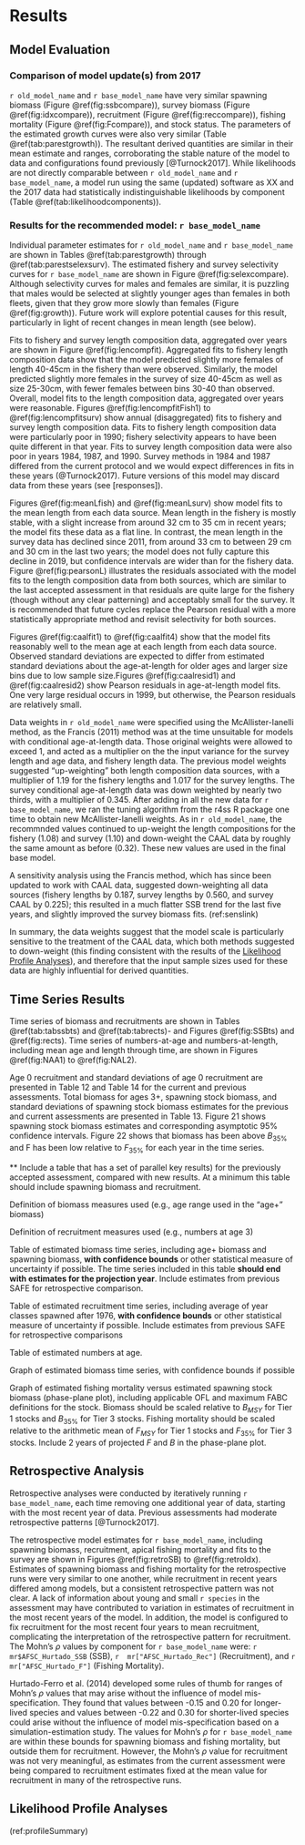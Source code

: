 # Results

## Model Evaluation

### Comparison of model update(s) from 2017

`r old_model_name` and `r base_model_name`  have very similar spawning biomass (Figure \@ref(fig:ssbcompare)), survey biomass (Figure \@ref(fig:idxcompare)), recruitment (Figure \@ref(fig:reccompare)), fishing mortality (Figure \@ref(fig:Fcompare)), and stock status. The parameters of the estimated growth curves were also very similar (Table \@ref(tab:parestgrowth)). The resultant derived quantities are similar in their mean estimate and ranges, corroborating the stable nature of the model to data and configurations found previously [@Turnock2017]. While likelihoods are not directly comparable between `r old_model_name` and `r base_model_name`, a model run using the same (updated) software as XX and the 2017 data had statistically indistinguishable likelihoods by component (Table \@ref(tab:likelihoodcomponents)).

### Results for the recommended model: `r base_model_name` 

Individual parameter estimates for `r old_model_name` and `r base_model_name` are shown in Tables \@ref(tab:parestgrowth) through \@ref(tab:parestselexsurv).
The estimated fishery and survey selectivity curves for `r base_model_name` are shown in Figure \@ref(fig:selexcompare). Although selectivity curves for males and females are similar, it is puzzling that males would be selected at slightly younger ages than females in both fleets, given that they grow more slowly than females (Figure \@ref(fig:growth)). Future work will explore potential causes for this result, particularly in light of recent changes in mean length (see below).  

Fits to fishery and survey length composition data, aggregated over years are shown in Figure \@ref(fig:lencompfit). Aggregated fits to fishery length composition data show that the model predicted slightly more females of length 40-45cm in the fishery than were observed. Similarly, the model predicted slightly more females in the survey of size 40-45cm as well as size 25-30cm, with fewer females between bins 30-40 than observed. Overall, model fits to the length composition data, aggregated over years were reasonable. Figures \@ref(fig:lencompfitFish1) to \@ref(fig:lencompfitsurv) show annual (disaggregated) fits to  fishery and survey length composition data. Fits to fishery length composition data were particularly poor in 1990; fishery selectivity appears to have been quite different in that year. Fits to survey length composition data were also poor in years 1984, 1987, and 1990. Survey methods in 1984 and 1987 differed from the current protocol and we would expect differences in fits in these years (@Turnock2017). Future versions of this model may discard data from these years (see [responses]).

Figures \@ref(fig:meanLfish) and \@ref(fig:meanLsurv) show model fits to the mean length from each data source. Mean length in the fishery is mostly stable, with a slight increase from around 32 cm to 35 cm in recent years; the model fits these data as a flat line. In contrast, the mean length in the survey data has declined since 2011, from around 33 cm to between 29 cm and 30 cm in the last two years; the model does not fully capture this decline in 2019, but confidence intervals are wider than for the fishery data. Figure \@ref(fig:pearsonL) illustrates the residuals associated with the model fits to the length composition data from both sources, which are similar to the last accepted assessment in that residuals are quite large for the fishery (though without any clear patterning) and acceptably small for the survey. It is recommended that future cycles replace the Pearson residual with a more statistically appropriate method and revisit selectivity for both sources.

Figures \@ref(fig:caalfit1) to \@ref(fig:caalfit4) show that the model fits reasonably well to the mean age at each length from each data source.  Observed standard deviations are expected to differ from estimated standard deviations about the age-at-length for older ages and larger size bins due to low sample size.Figures \@ref(fig:caalresid1) and \@ref(fig:caalresid2) show Pearson residuals in age-at-length model fits. One very large residual occurs in 1999, but otherwise, the Pearson residuals are relatively small.

Data weights in `r old_model_name` were specified using the McAllister-Ianelli method, as the Francis (2011) method was at the time unsuitable for models with conditional age-at-length data. Those original weights were allowed to exceed 1, and acted as a multiplier on the the input variance for the survey length and age data, and fishery length data. The previous model weights suggested "up-weighting" both length composition data sources, with a multiplier of 1.19 for the fishery lengths and 1.017 for the survey lengths. The survey conditional age-at-length data was down weighted by nearly two thirds, with a multiplier of 0.345. After adding in all the new data for `r base_model_name`, we ran the tuning algorithm from the r4ss R package one time to obtain new McAllister-Ianelli weights. As in `r old_model_name`, the recommnded values continued to up-weight the length compositions for the fishery (1.08) and survey (1.10) and down-weight the CAAL data by roughly the same amount as before (0.32). These new values are used in the final base model.

A sensitivity analysis using the Francis method, which has since been updated to work with CAAL data, suggested down-weighting all data sources (fishery lengths by 0.187, survey lengths by 0.560, and survey CAAL by 0.225); this resulted in a much flatter SSB trend for the last five years, and slightly improved the survey biomass fits. (ref:senslink)

In summary, the data weights suggest that the model scale is particularly sensitive to the treatment of the CAAL data, which both methods suggested to down-weight (this finding consistent with the results of the [Likelihood Profile Analyses]), and therefore that the input sample sizes used for these data are highly influential for derived quantities. 

## Time Series Results

Time series of biomass and recruitments are shown in Tables \@ref(tab:tabssbts) and \@ref(tab:tabrects)- and Figures \@ref(fig:SSBts) and \@ref(fig:rects). Time series of numbers-at-age and numbers-at-length, including mean age and length through time, are shown in Figures \@ref(fig:NAA1) to \@ref(fig:NAL2).

Age 0 recruitment and standard deviations of age 0 recruitment are presented in Table 12 and Table 14 for the current and previous assessments. Total biomass for ages 3+, spawning stock biomass, and standard deviations of spawning stock biomass estimates for the previous and current assessments are presented in Table 13. Figure 21 shows spawning stock biomass estimates and corresponding asymptotic 95% confidence intervals. Figure 22 shows that biomass has been above $B_{35\%}$ and F has been low relative to $F_{35\%}$ for each year in the time series.

**
Include a table that has a set of parallel key results) for the previously accepted assessment, compared with new results. At a minimum this table should include spawning biomass and recruitment. 

Definition of biomass measures used (e.g., age range used in the “age+” biomass)

Definition of recruitment measures used (e.g., numbers at age 3)

Table of estimated biomass time series, including age+ biomass and spawning biomass, **with confidence bounds** or other statistical measure of uncertainty if possible. 
The time series included in this table **should end with estimates for the projection year**. Include estimates from previous SAFE for retrospective comparison.

Table of estimated recruitment time series, including average of year classes spawned after 1976, **with confidence bounds** or other statistical measure of uncertainty if possible.  Include estimates from previous SAFE for retrospective comparisons

Table of estimated numbers at age. 

Graph of estimated biomass time series, with confidence bounds if possible

Graph of estimated fishing mortality versus estimated spawning stock biomass (phase-plane plot), including applicable OFL and maximum FABC definitions for the stock. 
Biomass should be scaled relative to $B_{MSY}$ for Tier 1 stocks and $B_{35\%}$ for Tier 3 stocks. 
Fishing mortality should be scaled relative to the arithmetic mean of $F_{MSY}$ for Tier 1 stocks and $F_{35\%}$ for Tier 3 stocks. 
Include 2 years of projected *F* and *B* in the phase-plane plot.

## Retrospective Analysis

Retrospective analyses were conducted by iteratively running `r base_model_name`, each time removing one additional year of data, starting with the most recent year of data. Previous assessments had moderate retrospective patterns [@Turnock2017].

The retrospective model estimates for `r base_model_name`, including spawning biomass, recruitment, apical fishing mortality and fits to the survey are shown in Figures \@ref(fig:retroSB) to \@ref(fig:retroIdx). Estimates of spawning biomass and fishing mortality for the retrospective runs were very similar to one another, while recruitment in recent years differed among models, but a consistent retrospective pattern was not clear. A lack of information about young and small `r species` in the assessment may have contributed to variation in estimates of recruitment in the most recent years of the model. In addition, the model is configured to fix recruitment for the most recent four years to mean recruitment, complicating the interpretation of the retrospective pattern for recruitment. The Mohn’s $\rho$ values by component for `r base_model_name` were:  `r mr$AFSC_Hurtado_SSB` (SSB), `r  mr["AFSC_Hurtado_Rec"]` (Recruitment), and `r mr["AFSC_Hurtado_F"]` (Fishing Mortality).

Hurtado-Ferro et al. (2014) developed some rules of thumb for ranges of Mohn’s $\rho$ values that may arise without the influence of model mis-specification. They found that values between -0.15 and 0.20 for longer-lived species and values between -0.22 and 0.30 for shorter-lived species could arise without the influence of model mis-specification based on a simulation-estimation study. The values for Mohn’s $\rho$ for `r base_model_name` are within these bounds for spawning biomass and fishing mortality, but outside them for recruitment. However, the Mohn’s $\rho$ value for recruitment was not very meaningful, as estimates from the current assessment were being compared to recruitment estimates fixed at the mean value for recruitment in many of the retrospective runs.

## Likelihood Profile Analyses

(ref:profileSummary)
